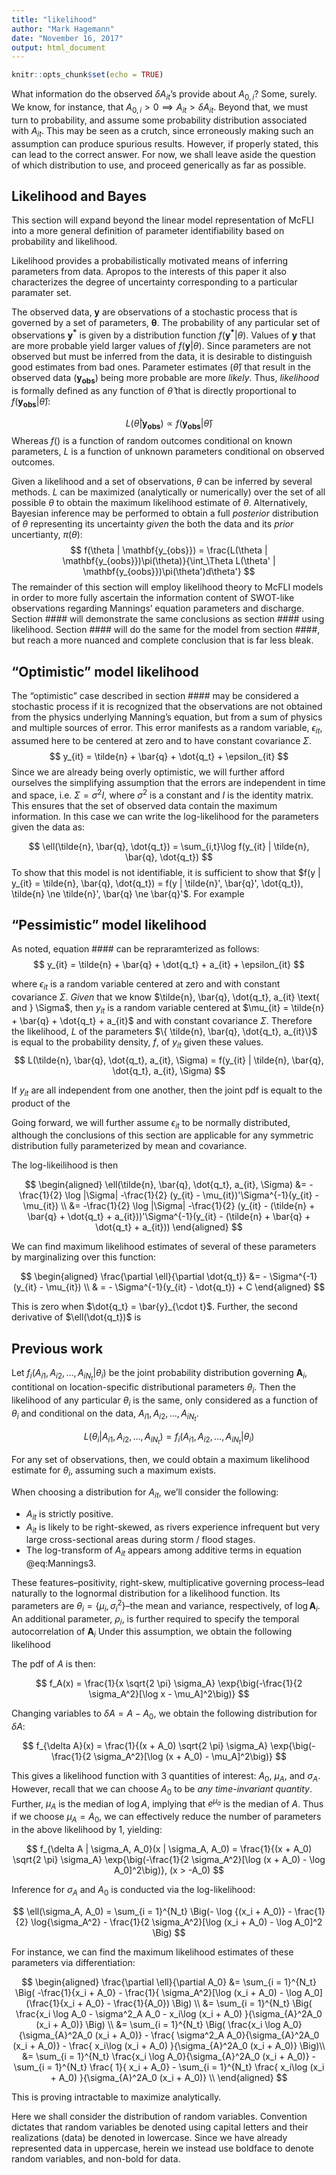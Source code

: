 ```yaml
---
title: "likelihood"
author: "Mark Hagemann"
date: "November 16, 2017"
output: html_document
---
```


```r
knitr::opts_chunk$set(echo = TRUE)
```


What information do the observed $\delta A_{it}$'s provide about $A_{0, i}$? Some, surely. We know, for instance, that $A_{0, i} > 0 \implies A_{it} > \delta A_{it}$. Beyond that, we must turn to probability, and assume some probability distribution associated with $A_{it}$. This may be seen as a crutch, since erroneously making such an assumption can produce spurious results. However, if properly stated, this can lead to the correct answer. For now, we shall leave aside the question of which distribution to use, and proceed generically as far as possible.

## Likelihood and Bayes

This section will expand beyond the linear model representation of McFLI into a more general definition of parameter identifiability based on probability and likelihood. 

Likelihood provides a probabilistically motivated means of inferring parameters from data. Apropos to the interests of this paper it also characterizes the degree of uncertainty corresponding to a particular paramater set. 

The observed data, $\mathbf{y}$ are observations of a stochastic process that is governed by a set of parameters, $\mathbf{\theta}$. The probability of any particular set of observations $\mathbf{y^*}$ is given by a distribution function $f(\mathbf{y^*} | \theta)$. Values of $\mathbf{y}$ that are more probable yield larger values of $f(\mathbf{y} | \theta)$. Since parameters are not observed but must be inferred from the data, it is desirable to distinguish good estimates from bad ones.  Parameter estimates ($\hat{\theta}$) that result in the observed data ($\mathbf{y_{obs}}$) being more probable are more *likely*. Thus, *likelihood* is formally defined as any function of $\hat{\theta}$ that is directly proportional to $f(\mathbf{y_{obs}} | \hat{\theta})$:


$$
L(\hat{\theta} |\mathbf{y_{obs}}) \propto f(\mathbf{y_{obs}} | \hat{\theta})
$$
Whereas $f()$ is a function of random outcomes conditional on known parameters, $L$ is a function of unknown parameters conditional on observed outcomes. 

Given a likelihood and a set of observations, $\theta$ can be inferred by several methods.  $L$ can be maximized (analytically or numerically) over the set of all possible $\theta$ to obtain the maximum likelihood estimate of $\theta$. Alternatively, Bayesian inference may be performed to obtain a full *posterior* distribution of $\theta$ representing its uncertainty *given* the both the data and its *prior* uncertianty, $\pi(\theta)$:
$$
f(\theta | \mathbf{y_{obs}}) = \frac{L(\theta | \mathbf{y_{oobs}})\pi(\theta)}{\int_\Theta L(\theta' | \mathbf{y_{oobs}})\pi(\theta')d\theta'}
$$
The remainder of this section will employ likelihood theory to McFLI models in order to more fully ascertain the information content of SWOT-like observations regarding Mannings' equation parameters and discharge.  Section #### will demonstrate the same conclusions as section #### using likelihood. Section #### will do the same for the model from section ####, but reach a more nuanced and complete conclusion that is far less bleak. 









## "Optimistic" model likelihood

The "optimistic" case described in section #### may be considered a stochastic process if it is recognized that the observations are not obtained from the physics underlying Manning's equation, but from a sum of physics and multiple sources of error. This error manifests as a random variable, $\epsilon_{it}$, assumed here to be centered at zero and to have constant covariance $\Sigma$. 
$$
y_{it} = \tilde{n} + \bar{q} + \dot{q_t} + \epsilon_{it}
$$
Since we are already being overly optimistic, we will further afford ourselves the simplifying assumption that the errors are independent in time and space, i.e. $\Sigma = \sigma^2 I$, where $\sigma^2$ is a constant and $I$ is the identity matrix. This ensures that the set of observed data contain the maximum information. In this case we can write the log-likelihood for the parameters given the data as: 


$$
\ell(\tilde{n}, \bar{q}, \dot{q_t}) = \sum_{i,t}\log f(y_{it} | \tilde{n}, \bar{q}, \dot{q_t})
$$
To show that this model is not identifiable, it is sufficient to show that $f(y | y_{it} = \tilde{n}, \bar{q}, \dot{q_t}) = f(y | \tilde{n}', \bar{q}', \dot{q_t}), \tilde{n} \ne \tilde{n}', \bar{q} \ne \bar{q}'$. For example 





## "Pessimistic" model likelihood



As noted, equation #### can be repraramterized as follows:
$$
y_{it} = \tilde{n} + \bar{q} + \dot{q_t} + a_{it} + \epsilon_{it}
$$

where $\epsilon_{it}$ is a random variable centered at zero and with constant covariance $\Sigma$. *Given* that we know $\tilde{n}, \bar{q}, \dot{q_t}, a_{it} \text{ and } \Sigma$, then $y_{it}$ is a random variable centered at $\mu_{it} = \tilde{n} + \bar{q} + \dot{q_t} + a_{it}$ and with constant covariance $\Sigma$. Therefore the likelihood, $L$ of the parameters $\{ \tilde{n}, \bar{q}, \dot{q_t}, a_{it}\}$ is equal to the probability density, $f$, of $y_{it}$ given these values. 
$$
L(\tilde{n}, \bar{q}, \dot{q_t}, a_{it}, \Sigma) = f(y_{it} | \tilde{n}, \bar{q}, \dot{q_t}, a_{it}, \Sigma)
$$

If $y_{it}$ are all independent from one another, then the joint pdf is equalt to the product of the 



Going forward, we will further assume $\epsilon_{it}$ to be normally distributed, although the conclusions of this section are applicable for any symmetric distribution fully parameterized by mean and covariance. 

The log-likeilihood is then 

$$
\begin{aligned}
\ell(\tilde{n}, \bar{q}, \dot{q_t}, a_{it}, \Sigma) &= -\frac{1}{2} \log |\Sigma| -\frac{1}{2} (y_{it} - \mu_{it})'\Sigma^{-1}(y_{it} - \mu_{it}) \\
&= -\frac{1}{2} \log |\Sigma| -\frac{1}{2} (y_{it} - (\tilde{n} + \bar{q} + \dot{q_t} + a_{it}))'\Sigma^{-1}(y_{it} - (\tilde{n} + \bar{q} + \dot{q_t} + a_{it}))
\end{aligned}
$$

We can find maximum likelihood estimates of several of these parameters by marginalizing over this function:

$$
\begin{aligned}
\frac{\partial \ell}{\partial \dot{q_t}} &= - \Sigma^{-1}(y_{it} - \mu_{it}) \\
& = - \Sigma^{-1}(y_{it} - \dot{q_t}) + C
\end{aligned}
$$

This is zero when $\dot{q_t} = \bar{y}_{\cdot t}$. Further, the second derivative of $\ell(\dot{q_t})$ is 

## Previous work



Let $f_i(A_{i1}, A_{i2}, \dots, A_{iN_t} | \theta_i)$ be the joint probability distribution governing $\mathbf{A}_{i}$, contitional on location-specific distributional parameters $\theta_i$. Then the likelihood of any particular $\theta_i$ is the same, only considered as a function of $\theta_i$ and conditional on the data, $A_{i1}, A_{i2}, \dots, A_{iN_t}$. 

$$
L(\theta_i | A_{i1}, A_{i2}, \dots, A_{iN_t}) = f_i(A_{i1}, A_{i2}, \dots, A_{iN_t} | \theta_i)
$$

For any set of observations, then, we could obtain a maximum likelihood estimate for $\theta_i$, assuming such a maximum exists. 


When choosing a distribution for $A_{it}$, we'll consider the following:

- $A_{it}$ is strictly positive.
- $A_{it}$ is likely to be right-skewed, as rivers experience infrequent but very large cross-sectional areas during storm / flood stages. 
- The log-transform of $A_{it}$ appears among additive terms in equation @eq:Mannings3. 

These features--positivity, right-skew, multiplicative governing process--lead naturally to the lognormal distribution for a likelihood function. Its parameters are $\theta_i = \{\mu_i, \sigma^2_i\}$--the mean and variance, respectively, of $\log{\mathbf{A}_i}$. An additional parameter, $\rho_i$, is further required to specify the temporal autocorrelation of $\mathbf{A}_i$ Under this assumption, we obtain the following likelihood 


The pdf of $A$ is then:

$$
f_A(x) = \frac{1}{x \sqrt{2 \pi} \sigma_A} \exp{\big(-\frac{1}{2 \sigma_A^2}[\log x - \mu_A]^2\big)}
$$

Changing variables to $\delta A = A - A_0$, we obtain the following distribution for $\delta A$:


$$
f_{\delta A}(x) = \frac{1}{(x + A_0) \sqrt{2 \pi} \sigma_A} \exp{\big(-\frac{1}{2 \sigma_A^2}[\log (x + A_0) - \mu_A]^2\big)}
$$

This gives a likelihood function with 3 quantities of interest: $A_0$, $\mu_A$, and $\sigma_A$. However, recall that we can choose $A_0$ to be *any time-invariant quantity*. Further, $\mu_A$ is the median of $\log A$, implying that $e^{\mu_a}$ is the median of $A$. Thus if we choose $\mu_A = A_0$, we can effectively reduce the number of parameters in the above likelihood by 1, yielding: 

$$
f_{\delta A | \sigma_A, A_0}(x |  \sigma_A, A_0) = \frac{1}{(x + A_0) \sqrt{2 \pi} \sigma_A} \exp{\big(-\frac{1}{2 \sigma_A^2}[\log (x + A_0) - \log A_0]^2\big)}, (x > -A_0)
$$

Inference for $\sigma_A$ and $A_0$ is conducted via the log-likelihood:

$$
\ell(\sigma_A, A_0) = \sum_{i = 1}^{N_t} \Big(- \log {(x_i + A_0)} -  \frac{1}{2} \log{\sigma_A^2} - \frac{1}{2 \sigma_A^2}[\log (x_i + A_0) - \log A_0]^2 \Big)
$$



For instance, we can find the maximum likelihood estimates of these parameters via differentiation:


$$
\begin{aligned}
\frac{\partial \ell}{\partial A_0} &= \sum_{i = 1}^{N_t} \Big( -\frac{1}{x_i + A_0}  - \frac{1}{ \sigma_A^2}[\log (x_i + A_0) - \log A_0](\frac{1}{x_i + A_0} - \frac{1}{A_0}) \Big) \\
&= \sum_{i = 1}^{N_t} \Big(  \frac{x_i \log A_0 - \sigma^2_A A_0 - x_i\log (x_i + A_0) }{\sigma_{A}^2A_0 (x_i + A_0)} \Big) \\
&=  \sum_{i = 1}^{N_t} \Big(  \frac{x_i \log A_0}{\sigma_{A}^2A_0 (x_i + A_0)} - 
\frac{ \sigma^2_A A_0}{\sigma_{A}^2A_0 (x_i + A_0)} - 
\frac{ x_i\log (x_i + A_0) }{\sigma_{A}^2A_0 (x_i + A_0)} \Big)\\
&= \sum_{i = 1}^{N_t}   \frac{x_i \log A_0}{\sigma_{A}^2A_0 (x_i + A_0)} - 
 \sum_{i = 1}^{N_t} \frac{ 1}{ x_i + A_0} - 
 \sum_{i = 1}^{N_t} \frac{ x_i\log (x_i + A_0) }{\sigma_{A}^2A_0 (x_i + A_0)} \\
\end{aligned}
$$

This is proving intractable to maximize analytically. 





Here we shall consider the distribution of random variables. Convention dictates that random variables be denoted using capital letters and their realizations (data) be denoted in lowercase. Since we have already represented data in uppercase, herein we instead use boldface to denote random variables, and non-bold for data. 
